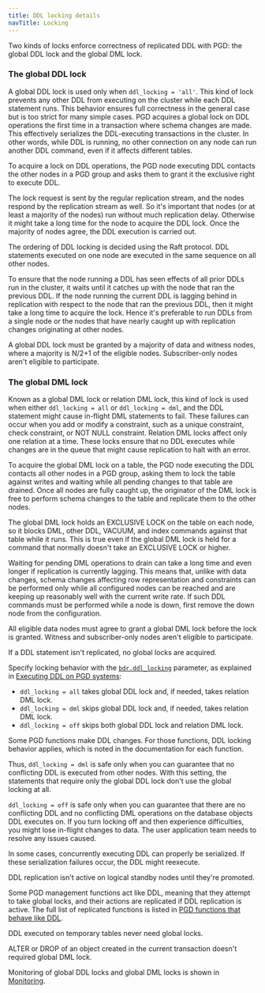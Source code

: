 ```yaml
---
title: DDL locking details
navTitle: Locking
---
```


Two kinds of locks enforce correctness of replicated DDL with PGD: the global DDL lock and the global DML lock.

### The global DDL lock

A global DDL lock is used only when `ddl_locking = 'all'`.
This kind of lock prevents any other DDL from executing on the cluster while
each DDL statement runs. This behavior ensures full correctness in the general case but
is too strict for many simple cases. PGD acquires a global lock on
DDL operations the first time in a transaction where schema changes are made.
This effectively serializes the DDL-executing transactions in the cluster. In
other words, while DDL is running, no other connection on any node can run
another DDL command, even if it affects different tables.

To acquire a lock on DDL operations, the PGD node executing DDL contacts the
other nodes in a PGD group and asks them to grant it the exclusive right to
execute DDL. 

The lock request is sent by the regular replication stream, and the
nodes respond by the replication stream as well. So it's important that nodes (or
at least a majority of the nodes) run without much replication
delay. Otherwise it might take a long time for the node to acquire the DDL
lock. Once the majority of nodes agree, the DDL execution is carried out.

The ordering of DDL locking is decided using the Raft protocol. DDL statements
executed on one node are executed in the same sequence on all other nodes.

To ensure that the node running a DDL has seen effects of all prior
DDLs run in the cluster, it waits until it catches up with the node that
ran the previous DDL. If the node running the current DDL is lagging behind in
replication with respect to the node that ran the previous DDL, then it might
take a long time to acquire the lock. Hence it's preferable to run DDLs from a
single node or the nodes that have nearly caught up with replication changes
originating at other nodes.

A global DDL lock must be granted by a majority of data and witness nodes, where a majority is N/2+1
of the eligible nodes. Subscriber-only nodes aren't eligible to participate. 

### The global DML lock

Known as a global DML lock or relation DML lock, this kind of lock is used when
either `ddl_locking = all` or `ddl_locking = dml`, and the DDL statement might cause
in-flight DML statements to fail. These failures can occur when you add or modify a constraint,
such as a unique constraint, check constraint, or NOT NULL constraint.
Relation DML locks affect only one relation at a time. These
locks ensure that no DDL executes while changes are in the queue that
might cause replication to halt with an error.

To acquire the global DML lock on a table, the PGD node executing the DDL
contacts all other nodes in a PGD group, asking them to lock the table
against writes and waiting while all pending changes to that table are drained.
Once all nodes are fully caught up, the originator of the DML lock is free
to perform schema changes to the table and replicate them to the other nodes.

The global DML lock holds an EXCLUSIVE LOCK on the table on each node,
so it blocks DML, other DDL, VACUUM, and index commands against that table while
it runs. This is true even if the global DML lock is held for a command that
normally doesn't take an EXCLUSIVE LOCK or higher.

Waiting for pending DML operations to drain can take a long time and even longer
if replication is currently lagging.
This means that, unlike with data changes, schema changes affecting row representation and constraints can be performed only while all configured nodes
can be reached and are keeping up reasonably well with the current write rate.
If such DDL commands must be performed while a node is down, first remove the
down node from the configuration.

All eligible data nodes must agree to grant a global DML lock before the lock is granted.
Witness and subscriber-only nodes aren't eligible to participate.

If a DDL statement isn't replicated, no global locks are acquired.

Specify locking behavior with the [`bdr.ddl_locking`](/pgd/5.7/reference/pgd-settings#bdrddl_locking) parameter, as
explained in [Executing DDL on PGD systems](ddl-overview#executing-ddl-on-pgd-systems):

-   `ddl_locking = all` takes global DDL lock and, if needed, takes relation DML lock.
-   `ddl_locking = dml` skips global DDL lock and, if needed, takes relation DML lock.
-   `ddl_locking = off` skips both global DDL lock and relation DML lock.

Some PGD functions make DDL changes. For those functions,
DDL locking behavior applies, which is noted in the documentation for each function.

Thus, `ddl_locking = dml` is safe only when you can guarantee that
no conflicting DDL is executed from other nodes. With this setting,
the statements that require only the global DDL lock don't use the global
locking at all.

`ddl_locking = off` is safe only when you can guarantee that there are no
conflicting DDL and no conflicting DML operations on the database objects
DDL executes on. If you turn locking off and then experience difficulties,
you might lose in-flight changes to data. The user application team needs to resolve any issues caused.

In some cases, concurrently executing DDL can properly be serialized.
If these serialization failures occur, the DDL might reexecute.

DDL replication isn't active on logical standby nodes until they're promoted.

Some PGD management functions act like DDL, meaning that they
attempt to take global locks, and their actions are replicated if DDL
replication is active. The full list of replicated functions is listed in
[PGD functions that behave like DDL](ddl-pgd-functions-like-ddl).

DDL executed on temporary tables never need global locks.

ALTER or DROP of an object created in the current transaction doesn't required
global DML lock.

Monitoring of global DDL locks and global DML locks is shown in
[Monitoring](../monitoring).

